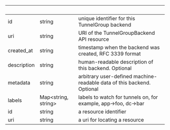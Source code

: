 
| &nbsp;      | &nbsp;                    | &nbsp;                                                                 |
| ----------- | ------------------------- | ---------------------------------------------------------------------- |
| id          | string                    | unique identifier for this TunnelGroup backend                         |
| uri         | string                    | URI of the TunnelGroupBackend API resource                             |
| created_at  | string                    | timestamp when the backend was created, RFC 3339 format                |
| description | string                    | human-readable description of this backend. Optional                   |
| metadata    | string                    | arbitrary user-defined machine-readable data of this backend. Optional |
| labels      | Map&lt;string, string&gt; | labels to watch for tunnels on, for example, app->foo, dc->bar                 |
| id          | string                    | a resource identifier                                                  |
| uri         | string                    | a uri for locating a resource                                          |
